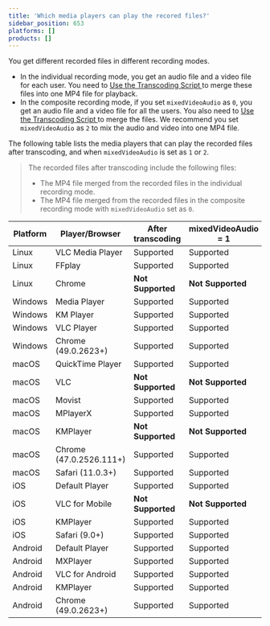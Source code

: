 ```yaml
---
title: 'Which media players can play the recored files?'
sidebar_position: 653
platforms: []
products: []
---
```


You get different recorded files in different recording modes.

- In the individual recording mode, you get an audio file and a video file for each user. You need to [Use the Transcoding Script ](/en/Recording/recording_merge_files) to merge these files into one MP4 file for playback.
- In the composite recording mode, if you set `mixedVideoAudio` as `0`, you get an audio file and a video file for all the users. You also need to [Use the Transcoding Script ](/en/Recording/recording_merge_files) to merge the files. We recommend you set `mixedVideoAudio` as `2` to mix the audio and video into one MP4 file.

The following table lists the media players that can play the recorded files after transcoding, and when `mixedVideoAudio` is set as `1` or `2`.

> The recorded files after transcoding include the following files:
> - The MP4 file merged from the recorded files in the individual recording mode.
> - The MP4 file merged from the recorded files in the composite recording mode with `mixedVideoAudio`  set as `0`.

| Platform | Player/Browser          | After transcoding | mixedVideoAudio = 1 | mixedVideoAudio = 2 |
| -------- | ----------------------- | ----------------- | ------------------- | ------------------- |
| Linux    | VLC Media Player        | Supported         | Supported           | Supported           |
| Linux    | FFplay                | Supported         | Supported           | Supported           |
| Linux    | Chrome                  | **Not Supported** | **Not Supported**   | **Not Supported**   |
| Windows  | Media Player            | Supported         | Supported           | Supported           |
| Windows  | KM Player               | Supported         | Supported           | Supported           |
| Windows  | VLC Player              | Supported         | Supported           | Supported           |
| Windows  | Chrome (49.0.2623+)     | Supported         | Supported           | Supported           |
| macOS    | QuickTime Player        | Supported         | Supported           | Supported           |
| macOS    | VLC                     | **Not Supported** | **Not Supported**   | **Not Supported**   |
| macOS    | Movist                  | Supported         | Supported           | Supported           |
| macOS    | MPlayerX                | Supported         | Supported           | Supported           |
| macOS    | KMPlayer                | **Not Supported** | **Not Supported**   | **Not Supported**   |
| macOS    | Chrome (47.0.2526.111+) | Supported         | Supported           | Supported           |
| macOS    | Safari (11.0.3+)        | Supported         | Supported           | Supported           |
| iOS      | Default Player          | Supported         | Supported           | Supported           |
| iOS      | VLC for Mobile          | **Not Supported** | **Not Supported**   | Supported           |
| iOS      | KMPlayer                | Supported         | Supported           | Supported           |
| iOS      | Safari (9.0+)           | Supported         | Supported           | Supported           |
| Android  | Default Player          | Supported         | Supported           | Supported           |
| Android  | MXPlayer                | Supported         | Supported           | Supported           |
| Android  | VLC for Android         | Supported         | Supported           | Supported           |
| Android  | KMPlayer                | Supported         | Supported           | Supported           |
| Android  | Chrome (49.0.2623+)     | Supported         | Supported           | Supported           |